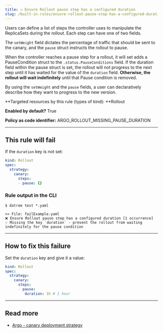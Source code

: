 ```yaml
---
title: ☑️ Ensure Rollout pause step has a configured duration
slug: /built-in-rules/ensure-rollout-pause-step-has-a-configured-duration
---
```


Users can define a list of steps the controller uses to manipulate the ReplicaSets during the rollout. Each step can have one of two fields.

The `setWeight` field dictates the percentage of traffic that should be sent to the canary, and the `pause` struct instructs the rollout to pause.

When the controller reaches a pause step for a rollout, it will set adds a PauseCondition struct to the `.status.PauseConditions` field. If the duration field within the pause struct is set, the rollout will not progress to the next step until it has waited for the value of the `duration` field. **Otherwise, the rollout will wait indefinitely** until that Pause condition is removed.

By using the `setWeight` and the `pause` fields, a user can declaratively describe how they want to progress to the new version.

**Targeted resources by this rule (types of kind): **Rollout

**Enabled by default?** True

**Policy as code identifier:** ARGO_ROLLOUT_MISSING_PAUSE_DURATION

---

## This rule will fail

If the `duration` key is not set:

```yaml
kind: Rollout
spec:
  strategy:
    canary:
      steps:
      - pause: {}
```

### Rule output in the CLI

```terminal
$ datree test *.yaml

>> File: failExample.yaml
❌ Ensure Rollout pause step has a configured duration [1 occurrence]
💡 Missing the key `duration` - prevent the rollout from waiting indefinitely for the pause condition
```

---

## How to fix this failure

Set the `duration` key and give it a value:

```yaml
kind: Rollout
spec:
  strategy:
    canary:
      steps:
      - pause:
         duration: 1h # 1 hour
```

---

## Read more

- [Argo - canary deployment strategy](https://argoproj.github.io/argo-rollouts/features/canary/#overview)
